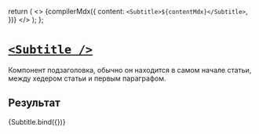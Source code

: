 
<Meta title="Subtitle" />

  return (
    <>
      {compilerMdx({
        content: `<Subtitle>${contentMdx}</Subtitle>`,
      })}
    </>
  );
};

# [`<Subtitle />`](http://s.csssr.ru/U31J879TR/20200527125943.jpg)

Компонент подзаголовка, обычно он находится в самом начале статьи, между хедером статьи и первым параграфом.

## Результат

<Canvas>
  <Story
    name="Default"
    args={{
      contentMdx: `Cost-effectiveness, high-quality services and other reasons why so many Singapore entrepreneurs are looking into offshoring web development services`,
    }}
  >
    {Subtitle.bind({})}
  </Story>
</Canvas>
